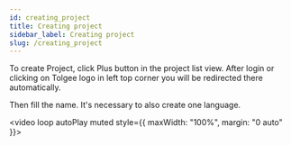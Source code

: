 ```yaml
---
id: creating_project
title: Creating project
sidebar_label: Creating project
slug: /creating_project
---
```


To create Project, click Plus button in the project list view. After login or clicking on Tolgee logo in left top
corner you will be redirected there automatically.

Then fill the name. It's necessary to also create one language.

<video loop autoPlay muted style={{ maxWidth: "100%", margin: "0 auto" }}>
  <source src="/create_project.mov" />
</video>

